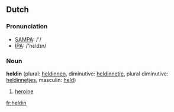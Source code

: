==Dutch==

===Pronunciation===
*[[w:SAMPA|SAMPA]]: /'/
*[[w:IPA|IPA]]: /'hεldɪn/

===Noun===

'''heldin''' {{f}} (plural: [[heldinnen]], diminutive: [[heldinnetje]], plural diminutive: [[heldinnetjes]], masculin: [[held]])

# [[heroine]]

[[fr:heldin]]